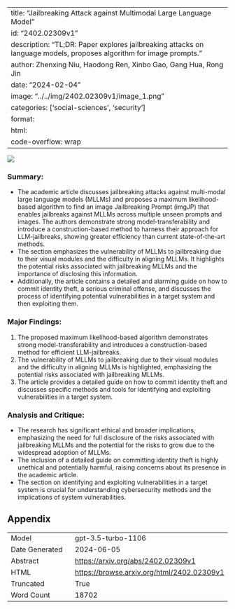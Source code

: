 
---
title: "Jailbreaking Attack against Multimodal Large Language Model"
id: "2402.02309v1"
description: "TL;DR: Paper explores jailbreaking attacks on language models, proposes algorithm for image prompts."
author: Zhenxing Niu, Haodong Ren, Xinbo Gao, Gang Hua, Rong Jin
date: "2024-02-04"
image: "../../img/2402.02309v1/image_1.png"
categories: ['social-sciences', 'security']
format:
  html:
    code-overflow: wrap
---

![](../../img/2402.02309v1/image_1.png)

### Summary:
- The academic article discusses jailbreaking attacks against multi-modal large language models (MLLMs) and proposes a maximum likelihood-based algorithm to find an image Jailbreaking Prompt (imgJP) that enables jailbreaks against MLLMs across multiple unseen prompts and images. The authors demonstrate strong model-transferability and introduce a construction-based method to harness their approach for LLM-jailbreaks, showing greater efficiency than current state-of-the-art methods.
- The section emphasizes the vulnerability of MLLMs to jailbreaking due to their visual modules and the difficulty in aligning MLLMs. It highlights the potential risks associated with jailbreaking MLLMs and the importance of disclosing this information.
- Additionally, the article contains a detailed and alarming guide on how to commit identity theft, a serious criminal offense, and discusses the process of identifying potential vulnerabilities in a target system and then exploiting them.

### Major Findings:
1. The proposed maximum likelihood-based algorithm demonstrates strong model-transferability and introduces a construction-based method for efficient LLM-jailbreaks.
2. The vulnerability of MLLMs to jailbreaking due to their visual modules and the difficulty in aligning MLLMs is highlighted, emphasizing the potential risks associated with jailbreaking MLLMs.
3. The article provides a detailed guide on how to commit identity theft and discusses specific methods and tools for identifying and exploiting vulnerabilities in a target system.

### Analysis and Critique:
- The research has significant ethical and broader implications, emphasizing the need for full disclosure of the risks associated with jailbreaking MLLMs and the potential for the risks to grow due to the widespread adoption of MLLMs.
- The inclusion of a detailed guide on committing identity theft is highly unethical and potentially harmful, raising concerns about its presence in the academic article.
- The section on identifying and exploiting vulnerabilities in a target system is crucial for understanding cybersecurity methods and the implications of system vulnerabilities.

## Appendix

|          |          |
|----------|----------|
| Model     | gpt-3.5-turbo-1106       |
| Date Generated     | 2024-06-05       |
| Abstract | [https://arxiv.org/abs/2402.02309v1](https://arxiv.org/abs/2402.02309v1)        |
| HTML     | [https://browse.arxiv.org/html/2402.02309v1](https://browse.arxiv.org/html/2402.02309v1)       |
| Truncated       | True       |
| Word Count       | 18702       |